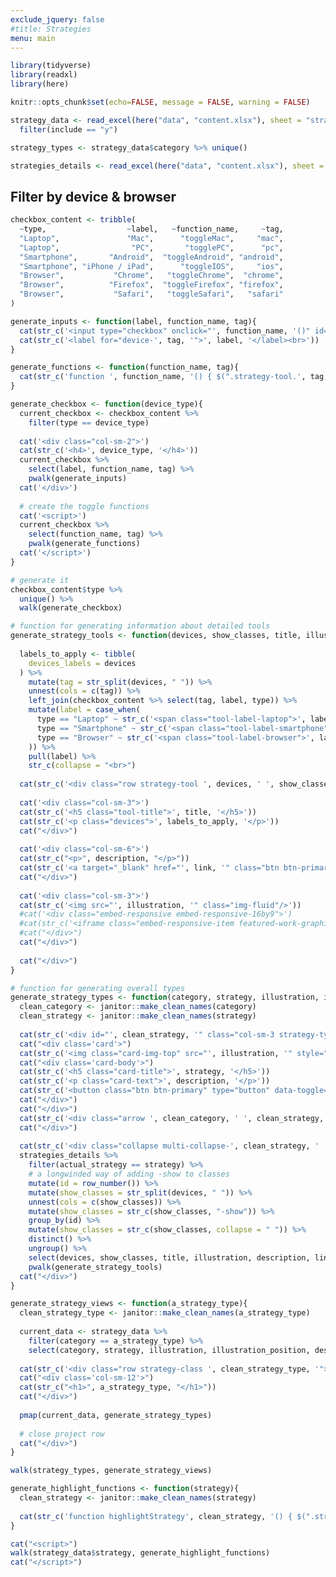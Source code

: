 ```yaml
---
exclude_jquery: false
#title: Strategies
menu: main
---
```


```r
library(tidyverse)
library(readxl)
library(here)

knitr::opts_chunk$set(echo=FALSE, message = FALSE, warning = FALSE)

strategy_data <- read_excel(here("data", "content.xlsx"), sheet = "strategy-types") %>% 
  filter(include == "y")

strategy_types <- strategy_data$category %>% unique()

strategies_details <- read_excel(here("data", "content.xlsx"), sheet = "strategy-tools")
```



<div class="strategy-page">

::: {.row}

::: {.col-sm-2}
<nav id="toc" data-toggle="toc" class="sticky-top"></nav>
:::

::: {.col-sm-10}
<h2>Filter by device & browser</h2>

::: {.row .tool-filters}

```r
checkbox_content <- tribble(
  ~type,                  ~label,   ~function_name,     ~tag,
  "Laptop",               "Mac",      "toggleMac",     "mac",
  "Laptop",                "PC",       "togglePC",      "pc",
  "Smartphone",       "Android",  "toggleAndroid", "android",
  "Smartphone", "iPhone / iPad",      "toggleIOS",     "ios",
  "Browser",           "Chrome",   "toggleChrome",  "chrome",
  "Browser",          "Firefox",  "toggleFirefox", "firefox",
  "Browser",           "Safari",   "toggleSafari",   "safari"
)

generate_inputs <- function(label, function_name, tag){
  cat(str_c('<input type="checkbox" onclick="', function_name, '()" id="device-', tag, '" name="device-', tag, '" value="', label, '" checked="checked">'))
  cat(str_c('<label for="device-', tag, '">', label, '</label><br>'))
}

generate_functions <- function(function_name, tag){
  cat(str_c('function ', function_name, '() { $(".strategy-tool.', tag, '").toggleClass("', tag, '-show");}'))
}

generate_checkbox <- function(device_type){
  current_checkbox <- checkbox_content %>% 
    filter(type == device_type)
  
  cat('<div class="col-sm-2">')
  cat(str_c('<h4>', device_type, '</h4>'))
  current_checkbox %>% 
    select(label, function_name, tag) %>% 
    pwalk(generate_inputs)
  cat('</div>')
  
  # create the toggle functions
  cat('<script>')
  current_checkbox %>% 
    select(function_name, tag) %>% 
    pwalk(generate_functions)
  cat('</script>')
}

# generate it
checkbox_content$type %>% 
  unique() %>% 
  walk(generate_checkbox)
```

<!-- end tool filters row -->
:::


```r
# function for generating information about detailed tools
generate_strategy_tools <- function(devices, show_classes, title, illustration, description, link, link_text){
  
  labels_to_apply <- tibble(
    devices_labels = devices
  ) %>% 
    mutate(tag = str_split(devices, " ")) %>% 
    unnest(cols = c(tag)) %>% 
    left_join(checkbox_content %>% select(tag, label, type)) %>% 
    mutate(label = case_when(
      type == "Laptop" ~ str_c('<span class="tool-label-laptop">', label, '</span>'),
      type == "Smartphone" ~ str_c('<span class="tool-label-smartphone">', label, '</span>'),
      type == "Browser" ~ str_c('<span class="tool-label-browser">', label, '</span>')
    )) %>% 
    pull(label) %>% 
    str_c(collapse = "<br>")
  
  cat(str_c('<div class="row strategy-tool ', devices, ' ', show_classes, '">'))
  
  cat('<div class="col-sm-3">')
  cat(str_c('<h5 class="tool-title">', title, '</h5>'))
  cat(str_c('<p class="devices">', labels_to_apply, '</p>'))
  cat("</div>")
  
  cat('<div class="col-sm-6">')
  cat(str_c("<p>", description, "</p>"))
  cat(str_c('<a target="_blank" href="', link, '" class="btn btn-primary" role="button">', link_text, '</a>'))
  cat("</div>")
  
  cat('<div class="col-sm-3">')
  cat(str_c('<img src="', illustration, '" class="img-fluid"/>'))
  #cat('<div class="embed-responsive embed-responsive-16by9">')
  #cat(str_c('<iframe class="embed-responsive-item featured-work-graphic" src="', embed_link, '" allowfullscreen></iframe>'))
  #cat("</div>")
  cat("</div>")
  
  cat("</div>")
}

# function for generating overall types
generate_strategy_types <- function(category, strategy, illustration, illustration_position, description){
  clean_category <- janitor::make_clean_names(category)
  clean_strategy <- janitor::make_clean_names(strategy)
  
  cat(str_c('<div id="', clean_strategy, '" class="col-sm-3 strategy-type ', clean_strategy, '" onclick="highlightStrategy', clean_strategy, '()" data-toggle="collapse" data-target=".multi-collapse-', clean_strategy, '">'))
  cat("<div class='card'>")
  cat(str_c('<img class="card-img-top" src="', illustration, '" style="object-position: ', illustration_position, ';" alt="Card image cap">'))
  cat("<div class='card-body'>")
  cat(str_c('<h5 class="card-title">', strategy, '</h5>'))
  cat(str_c('<p class="card-text">', description, '</p>'))
  cat(str_c('<button class="btn btn-primary" type="button" data-toggle="collapse" data-target=".multi-collapse-', clean_strategy, '">Show me how</button>'))
  cat("</div>")
  cat("</div>")
  cat(str_c('<div class="arrow ', clean_category, ' ', clean_strategy, '"></div>')) #draw arrow
  cat("</div>")
  
  cat(str_c('<div class="collapse multi-collapse-', clean_strategy, ' ', clean_category, ' strategy-type-tools">'))
  strategies_details %>% 
    filter(actual_strategy == strategy) %>% 
    # a longwinded way of adding -show to classes
    mutate(id = row_number()) %>% 
    mutate(show_classes = str_split(devices, " ")) %>% 
    unnest(cols = c(show_classes)) %>% 
    mutate(show_classes = str_c(show_classes, "-show")) %>% 
    group_by(id) %>% 
    mutate(show_classes = str_c(show_classes, collapse = " ")) %>% 
    distinct() %>% 
    ungroup() %>% 
    select(devices, show_classes, title, illustration, description, link, link_text) %>%
    pwalk(generate_strategy_tools)
  cat("</div>")
}

generate_strategy_views <- function(a_strategy_type){
  clean_strategy_type <- janitor::make_clean_names(a_strategy_type)
  
  current_data <- strategy_data %>% 
    filter(category == a_strategy_type) %>% 
    select(category, strategy, illustration, illustration_position, description)
  
  cat(str_c('<div class="row strategy-class ', clean_strategy_type, '">'))
  cat("<div class='col-sm-12'>")
  cat(str_c("<h1>", a_strategy_type, "</h1>"))
  cat("</div>")
  
  pmap(current_data, generate_strategy_types)
  
  # close project row
  cat("</div>")
}

walk(strategy_types, generate_strategy_views)

```


:::
:::


<!-- end strategy page -->
</div>


```r
generate_highlight_functions <- function(strategy){
  clean_strategy <- janitor::make_clean_names(strategy)
  
  cat(str_c('function highlightStrategy', clean_strategy, '() { $(".strategy-type.', clean_strategy, '").toggleClass("highlight-this"); $(".arrow.', clean_strategy, '").toggleClass("highlight-this");}\n'))
}

cat("<script>")
walk(strategy_data$strategy, generate_highlight_functions)
cat("</script>")
```


